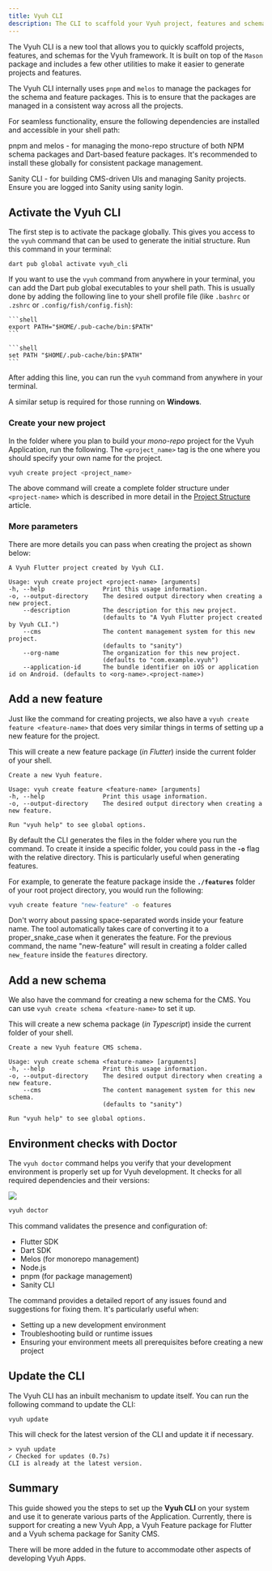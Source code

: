 ```yaml
---
title: Vyuh CLI
description: The CLI to scaffold your Vyuh project, features and schemas
---
```



The Vyuh CLI is a new tool that allows you to quickly scaffold projects,
features, and schemas for the Vyuh framework. It is built on top of the `Mason`
package and includes a few other utilities to make it easier to generate
projects and features.

<Aside type={'note'} title={'PNPM and Melos'}>

The Vyuh CLI internally uses `pnpm` and `melos` to manage the packages for the
schema and feature packages. This is to ensure that the packages are managed in
a consistent way across all the projects.

For seamless functionality, ensure the following dependencies are installed and accessible in your shell path:

pnpm and melos - for managing the mono-repo structure of both NPM schema packages and Dart-based feature packages. It's recommended to install these globally for consistent package management.

Sanity CLI - for building CMS-driven UIs and managing Sanity projects. Ensure you are logged into Sanity using sanity login.

</Aside>

## Activate the Vyuh CLI

The first step is to activate the <PubBadge name="vyuh_cli" inline /> package
globally. This gives you access to the `vyuh` command that can be used to
generate the initial structure. Run this command in your terminal:

```shell
dart pub global activate vyuh_cli
```

<Aside type={'tip'} title={'Adding to Shell Path'}>

If you want to use the `vyuh` command from anywhere in your terminal, you can
add the Dart pub global executables to your shell path. This is usually done by
adding the following line to your shell profile file (like `.bashrc` or `.zshrc`
or `.config/fish/config.fish`):

<Tabs>
  <TabItem label={'Bash, Zsh'}>

    ```shell
    export PATH="$HOME/.pub-cache/bin:$PATH"
    ```

  </TabItem>
  <TabItem label={'Fish'}>

    ```shell
    set PATH "$HOME/.pub-cache/bin:$PATH"
    ```

  </TabItem>
</Tabs>

After adding this line, you can run the `vyuh` command from anywhere in your
terminal.

A similar setup is required for those running on **Windows**.

</Aside>

### Create your new project

In the folder where you plan to build your _mono-repo_ project for the Vyuh
Application, run the following. The `<project_name>` tag is the one where you
should specify your own name for the project.

```bash
vyuh create project <project_name>
```

The above command will create a complete folder structure under `<project-name>`
which is described in more detail in the
[Project Structure](/guides/project-structure) article.

### More parameters

There are more details you can pass when creating the project as shown below:

```text title="Create Project" {3}
A Vyuh Flutter project created by Vyuh CLI.

Usage: vyuh create project <project-name> [arguments]
-h, --help                Print this usage information.
-o, --output-directory    The desired output directory when creating a new project.
    --description         The description for this new project.
                          (defaults to "A Vyuh Flutter project created by Vyuh CLI.")
    --cms                 The content management system for this new project.
                          (defaults to "sanity")
    --org-name            The organization for this new project.
                          (defaults to "com.example.vyuh")
    --application-id      The bundle identifier on iOS or application id on Android. (defaults to <org-name>.<project-name>)
```

## Add a new feature

Just like the command for creating projects, we also have a
`vyuh create feature <feature-name>` that does very similar things in terms of
setting up a new feature for the project.

This will create a new feature package (_in Flutter_) inside the current folder
of your shell.

```text title="Create Feature" {3}
Create a new Vyuh feature.

Usage: vyuh create feature <feature-name> [arguments]
-h, --help                Print this usage information.
-o, --output-directory    The desired output directory when creating a new feature.

Run "vyuh help" to see global options.

```

<Aside title={'Custom output folder'}>

By default the CLI generates the files in the folder where you run the command.
To create it inside a specific folder, you could pass in the **`-o`** flag with
the relative directory. This is particularly useful when generating features.

For example, to generate the feature package inside the **`./features`** folder
of your root project directory, you would run the following:

```bash
vyuh create feature "new-feature" -o features
```

Don't worry about passing space-separated words inside your feature name. The
tool automatically takes care of converting it to a proper_snake_case when it
generates the feature. For the previous command, the name "new-feature" will
result in creating a folder called `new_feature` inside the `features`
directory.

</Aside>

## Add a new schema

We also have the command for creating a new schema for the CMS. You can use
`vyuh create schema <feature-name>` to set it up.

This will create a new schema package (_in Typescript_) inside the current
folder of your shell.

```text title="Create Schema" {3}
Create a new Vyuh feature CMS schema.

Usage: vyuh create schema <feature-name> [arguments]
-h, --help                Print this usage information.
-o, --output-directory    The desired output directory when creating a new feature.
    --cms                 The content management system for this new schema.
                          (defaults to "sanity")

Run "vyuh help" to see global options.

```

## Environment checks with Doctor <Badge text="New" />

The `vyuh doctor` command helps you verify that your development environment is
properly set up for Vyuh development. It checks for all required dependencies
and their versions:

![](images/vyuh_cli_doctor.png)

```bash
vyuh doctor
```

This command validates the presence and configuration of:

- Flutter SDK
- Dart SDK
- Melos (for monorepo management)
- Node.js
- pnpm (for package management)
- Sanity CLI

The command provides a detailed report of any issues found and suggestions for
fixing them. It's particularly useful when:

- Setting up a new development environment
- Troubleshooting build or runtime issues
- Ensuring your environment meets all prerequisites before creating a new
  project

## Update the CLI

The Vyuh CLI has an inbuilt mechanism to update itself. You can run the
following command to update the CLI:

```shell
vyuh update
```

This will check for the latest version of the CLI and update it if necessary.

```shell
> vyuh update
✓ Checked for updates (0.7s)
CLI is already at the latest version.

```

## Summary

This guide showed you the steps to set up the **Vyuh CLI** on your system and
use it to generate various parts of the Application. Currently, there is support
for creating a new Vyuh App, a Vyuh Feature package for Flutter and a Vyuh
schema package for Sanity CMS.

There will be more added in the future to accommodate other aspects of
developing Vyuh Apps.
